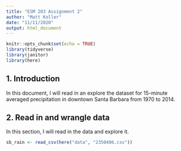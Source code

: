 ```yaml
---
title: "ESM 203 Assignment 2"
author: "Matt Koller"
date: "11/11/2020"
output: html_document
---
```


```r
knitr::opts_chunk$set(echo = TRUE)
library(tidyverse)
library(janitor)
library(here)
```

## 1. Introduction

In this document, I will read in an explore the dataset for 15-minute averaged precipitation in downtown Santa Barbara from 1970 to 2014.

## 2. Read in and wrangle data

In this section, I will read in the data and explore it.

```r
sb_rain <- read_csv(here("data", "2350406.csv"))
```



